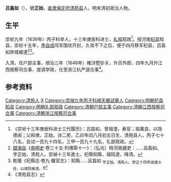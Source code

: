{{明清人物信息框
| 姓名 = 呂翕如
| 原名 =
| 圖片名稱 = 
| 圖片大小 = 220px
| 圖片說明 = 
| 最高職務 = 大明河南杞縣知縣<br>大清浙江杭嚴道僉事
| 國家 = 
| 爵位 =
| 籍貫 = [[北直隸|直隶]][[保定府|保定府]][[清苑县|清苑县]]
| 族裔 = 
| 字號 = 號正始
| 室名 = 
| 諡號 = 
| 出生日期 = 生年不詳
| 出生地點 = 
| 逝世日期 = 卒年不詳
| 逝世地點 = 
| 墓葬 =
| 配偶 =
| 親屬 = 
| 出身 = 
*崇禎十三年（1640年）庚辰科同進士出身
| 經歷 = 
| 著作 =
}}

'''吕翕如'''（{{bd|？||？||}}），號'''正始'''，[[直隶|直隶]][[保定府|保定府]][[清苑县|清苑县]]人，明末清初政治人物。
 
== 生平 ==
崇祯九年（1636年）丙子科举人，十三年庚辰科进士，[[礼部|礼部]]观政<ref>《崇祯十三年庚辰科进士三代履历》：吕翕如，曾祖澄，寿官；祖萬良，以隐德闻；父和律。正始，诗二房，乙卯年闰八月初五日生，清苑县人，丙子七十八名，会试一百九十四名，三甲一百九十九名，礼部观政。</ref>。授河南[[杞县|杞县]]知县，崇祯十五年，[[李自成|李自成]]闯军围攻开封，久攻不下之后，便于四月移军杞县，吕翕如弃城被逮<ref>[[錢海岳|錢海岳]]《[[南明史_(錢海岳)|南明史]]·卷三十五·列傳第十一》：（弘光）時河南疆吏：……呂翕如，字正始，清苑人。崇禎十三年進士。杞縣知縣，城陷逮，降清。</ref><ref>乾隆《杞縣志·卷九·職官志》：知縣……呂翕如 <sub>字正始，清苑人。崇正十四年由進士任，以城陷被逮。</sub></ref>。

入清，任户部主事，顺治三年（1646年）榷浒墅钞关，升员外郎，四年九月升江西按察司佥事、提调学政，仕至浙江杭严道佥事<ref>《清苑县志》</ref>。

==参考资料==
{{reflist}}

{{start box}}
{{s-off}}
{{s-before|[[蘇京_(明朝)|蘇京]]}}
{{s-title|明朝杞縣知縣|1641年－1643年}}
{{s-after|[[李經_(明朝)|李經]]}}
{{end box}}
 
{{崇禎十三年庚辰科殿試金榜}}

{{Authority control}}

{{DEFAULTSORT:Lv呂}}
[[Category:清苑人|Category:清苑人]]
[[Category:吕姓|X]]
[[Category:崇禎九年丙子科順天鄉試舉人|Category:崇禎九年丙子科順天鄉試舉人]]
[[Category:明朝杞县知县|Category:明朝杞县知县]]
[[Category:明朝礼部观政|Category:明朝礼部观政]]
[[Category:清朝户部主事|Category:清朝户部主事]]
[[Category:清朝江西按察司佥事|Category:清朝江西按察司佥事]]
[[Category:清朝浙江按察司佥事|Category:清朝浙江按察司佥事]]


{{明朝人物小作品}}